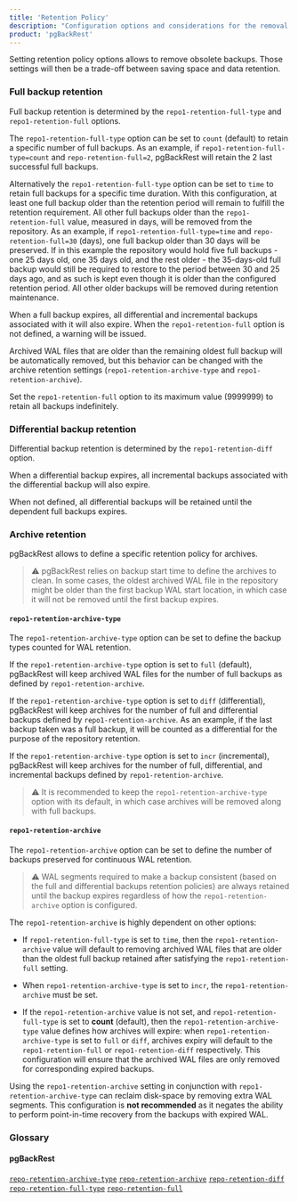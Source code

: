 ```yaml
---
title: 'Retention Policy'
description: "Configuration options and considerations for the removal of obsolete backups and WAL archives"
product: 'pgBackRest'
---
```



Setting retention policy options allows to remove obsolete backups. Those settings will then be a trade-off between saving space and data retention.

### Full backup retention

Full backup retention is determined by the `repo1-retention-full-type` and `repo1-retention-full` options.

The `repo1-retention-full-type` option can be set to `count` (default) to retain a specific number of full backups. As an example, if `repo1-retention-full-type=count` and `repo-retention-full=2`, pgBackRest will retain the 2 last successful full backups.

Alternatively the `repo1-retention-full-type` option can be set to `time` to retain full backups for a specific time duration. With this configuration, at least one full backup older than the retention period will remain to fulfill the retention requirement. All other full backups older than the `repo1-retention-full` value, measured in days, will be removed from the repository. As an example, if `repo1-retention-full-type=time` and `repo-retention-full=30` (days), one full backup older than 30 days will be preserved. If in this example the repository would hold five full backups - one 25 days old, one 35 days old, and the rest older - the 35-days-old full backup would still be required to restore to the period between 30 and 25 days ago, and as such is kept even though it is older than the configured retention period. All other older backups will be removed during retention maintenance.

When a full backup expires, all differential and incremental backups associated with it will also expire. When the `repo1-retention-full` option is not defined, a warning will be issued.

Archived WAL files that are older than the remaining oldest full backup will be automatically removed, but this behavior can be changed with the archive retention settings (`repo1-retention-archive-type` and `repo1-retention-archive`).

Set the `repo1-retention-full` option to its maximum value (9999999) to retain all backups indefinitely.

### Differential backup retention

Differential backup retention is determined by the `repo1-retention-diff` option.

When a differential backup expires, all incremental backups associated with the differential backup will also expire.

When not defined, all differential backups will be retained until the dependent full backups expires.

### Archive retention

pgBackRest allows to define a specific retention policy for archives.

> :warning: pgBackRest relies on backup start time to define the archives to clean. In some cases, the oldest archived WAL file in the repository might be older than the first backup WAL start location, in which case it will not be removed until the first backup expires.

#### `repo1-retention-archive-type`

The `repo1-retention-archive-type` option can be set to define the backup types counted for WAL retention.

If the `repo1-retention-archive-type` option is set to `full` (default), pgBackRest will keep archived WAL files for the number of full backups as defined by `repo1-retention-archive`.

If the `repo1-retention-archive-type` option is set to `diff` (differential), pgBackRest will keep archives for the number of full and differential backups defined by `repo1-retention-archive`. As an example, if the last backup taken was a full backup, it will be counted as a differential for the purpose of the repository retention.

If the `repo1-retention-archive-type` option is set to `incr` (incremental), pgBackRest will keep archives for the number of full, differential, and incremental backups defined by `repo1-retention-archive`.

> :warning: It is recommended to keep the `repo1-retention-archive-type` option with its default, in which case archives will be removed along with full backups.

#### `repo1-retention-archive`

The `repo1-retention-archive` option can be set to define the number of backups preserved for continuous WAL retention.

> :warning: WAL segments required to make a backup consistent (based on the full and differential backups retention policies) are always retained until the backup expires regardless of how the `repo1-retention-archive` option is configured.

The `repo1-retention-archive` is highly dependent on other options:

- If `repo1-retention-full-type` is set to `time`, then the `repo1-retention-archive` value will default to removing archived WAL files that are older than the oldest full backup retained after satisfying the `repo1-retention-full` setting.

- When `repo1-retention-archive-type` is set to `incr`, the `repo1-retention-archive` must be set.

- If the `repo1-retention-archive` value is not set, and `repo1-retention-full-type` is set to **count** (default), then the `repo1-retention-archive-type` value defines how archives will expire: when `repo1-retention-archive-type` is set to `full` or `diff`, archives expiry will default to the `repo1-retention-full` or `repo1-retention-diff` respectively. This configuration will ensure that the archived WAL files are only removed for corresponding expired backups.

Using the `repo1-retention-archive` setting in conjunction with `repo1-retention-archive-type` can reclaim disk-space by removing extra WAL segments. This configuration is **not recommended** as it negates the ability to perform point-in-time recovery from the backups with expired WAL.

### Glossary

#### pgBackRest

[`repo-retention-archive-type`](https://pgbackrest.org/configuration.html#section-repository/option-repo-retention-archive-type)
[`repo-retention-archive`](https://pgbackrest.org/configuration.html#section-repository/option-repo-retention-archive)
[`repo-retention-diff`](https://pgbackrest.org/configuration.html#section-repository/option-repo-retention-diff)
[`repo-retention-full-type`](https://pgbackrest.org/configuration.html#section-repository/option-repo-retention-full-type)
[`repo-retention-full`](https://pgbackrest.org/configuration.html#section-repository/option-repo-retention-full)
